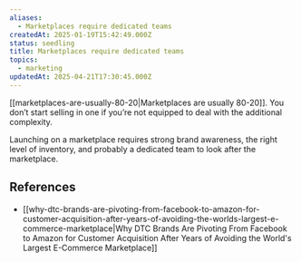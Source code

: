 ```yaml
---
aliases:
  - Marketplaces require dedicated teams
createdAt: 2025-01-19T15:42:49.000Z
status: seedling
title: Marketplaces require dedicated teams
topics:
  - marketing
updatedAt: 2025-04-21T17:30:45.000Z
---
```

[[marketplaces-are-usually-80-20|Marketplaces are usually 80-20]]. You don’t start selling in one if you’re not equipped to deal with the additional complexity.

Launching on a marketplace requires strong brand awareness, the right level of inventory, and probably a dedicated team to look after the marketplace.

## References

- [[why-dtc-brands-are-pivoting-from-facebook-to-amazon-for-customer-acquisition-after-years-of-avoiding-the-worlds-largest-e-commerce-marketplace|Why DTC Brands Are Pivoting From Facebook to Amazon for Customer Acquisition After Years of Avoiding the World's Largest E-Commerce Marketplace]]
